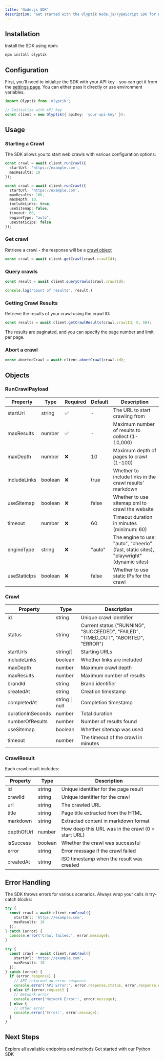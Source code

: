 ```yaml
---
title: 'Node.js SDK'
description: 'Get started with the Olyptik Node.js/TypeScript SDK for web crawling and content extraction'
---
```


## Installation

Install the SDK using npm:

```bash
npm install olyptik
```

## Configuration

First, you'll need to initialize the SDK with your API key - you can get it from the [settings page](https://app.olyptik.io/settings/crawl). You can either pass it directly or use environment variables.

```typescript
import Olyptik from 'olyptik';

// Initialize with API key
const client = new Olyptik({ apiKey: 'your-api-key' });
```

## Usage

### Starting a Crawl

The SDK allows you to start web crawls with various configuration options:

<CodeGroup>

```typescript Minimal Example
const crawl = await client.runCrawl({
  startUrl: 'https://example.com',
  maxResults: 10
});
```

```typescript Full Example
const crawl = await client.runCrawl({
  startUrl: 'https://example.com',
  maxResults: 100,
  maxDepth: 10,
  includeLinks: true,
  useSitemap: false,
  timeout: 60,
  engineType: "auto",
  useStaticIps: false
});
```

</CodeGroup>

### Get crawl
Retrieve a crawl - the response will be a [crawl object]("https://localhost:3000/sdks/nodejs#crawl-object")

```typescript
const crawl = await client.getCrawl(crawl.crawlId);
```

### Query crawls

```typescript
const result = await client.queryCrawls(crawl.crawlId);

console.log("Count of results", result.)
```

### Getting Crawl Results
Retrieve the results of your crawl using the crawl ID:

```typescript
const results = await client.getCrawlResults(crawl.crawlId, 0, 50);
```

The results are paginated, and you can specify the page number and limit per page.


### Abort a crawl 
```typescript
const abortedCrawl = await client.abortCrawl(crawl.id);
```

## Objects

### RunCrawlPayload
| Property | Type | Required | Default | Description |
|--------|------|----------|---------|-------------|
| startUrl | string | ✅ | - | The URL to start crawling from |
| maxResults | number | ✅ | - | Maximum number of results to collect (1-10,000) |
| maxDepth | number | ❌ | 10 | Maximum depth of pages to crawl (1-100) |
| includeLinks | boolean | ❌ | true | Whether to include links in the crawl results' markdown |
| useSitemap | boolean | ❌ | false | Whether to use sitemap.xml to crawl the website |
| timeout | number | ❌ | 60 | Timeout duration in minutes (minimum: 60) |
| engineType | string | ❌ | "auto" | The engine to use: "auto", "cheerio" (fast, static sites), "playwright" (dynamic sites) |
| useStaticIps | boolean | ❌ | false | Whether to use static IPs for the crawl |

### Crawl

| Property | Type | Description |
|-------|------|-------------|
| id | string | Unique crawl identifier |
| status | string | Current status ("RUNNING", "SUCCEEDED", "FAILED", "TIMED_OUT", "ABORTED", "ERROR") |
| startUrls | string[] | Starting URLs |
| includeLinks | boolean | Whether links are included |
| maxDepth | number | Maximum crawl depth |
| maxResults | number | Maximum number of results |
| brandId | string | Brand identifier |
| createdAt | string | Creation timestamp |
| completedAt | string \| null | Completion timestamp |
| durationInSeconds | number | Total duration |
| numberOfResults | number | Number of results found |
| useSitemap | boolean | Whether sitemap was used |
| timeout | number | The timeout of the crawl in minutes |

### CrawlResult

Each crawl result includes:

| Property | Type | Description |
|-------|------|-------------|
| id | string | Unique identifier for the page result |
| crawlId | string | Unique identifier for the crawl |
| url | string | The crawled URL |
| title | string | Page title extracted from the HTML |
| markdown | string | Extracted content in markdown format |
| depthOfUrl | number | How deep this URL was in the crawl (0 = start URL) |
| isSuccess | boolean | Whether the crawl was successful |
| error | string | Error message if the crawl failed |
| createdAt | string | ISO timestamp when the result was created |



## Error Handling

The SDK throws errors for various scenarios. Always wrap your calls in try-catch blocks:

<CodeGroup>

```typescript Basic Error Handling
try {
  const crawl = await client.runCrawl({
    startUrl: 'https://example.com',
    maxResults: 10
  });
} catch (error) {
  console.error('Crawl failed:', error.message);
}
```

```typescript Detailed Error Handling
try {
  const crawl = await client.runCrawl({
    startUrl: 'https://example.com',
    maxResults: 10
  });
} catch (error) {
  if (error.response) {
    // API returned an error response
    console.error('API Error:', error.response.status, error.response.data);
  } else if (error.request) {
    // Network error
    console.error('Network Error:', error.message);
  } else {
    // Other error
    console.error('Error:', error.message);
  }
}
```

</CodeGroup>


## Next Steps

<CardGroup cols={2}>
  <Card
    title="API Reference"
    icon="code"
    href="/api-reference/introduction"
  >
    Explore all available endpoints and methods
  </Card>
  <Card
    title="Python SDK"
    icon="python"
    href="/sdks/python"
  >
    Get started with our Python SDK
  </Card>
</CardGroup> 